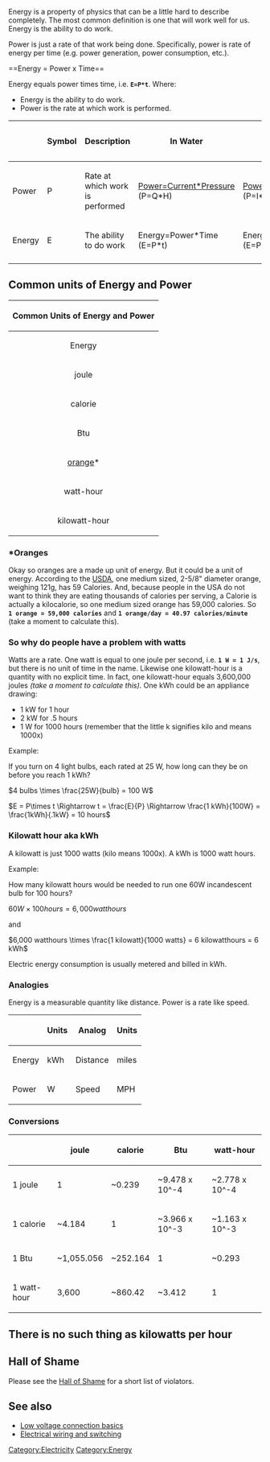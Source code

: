 {{Tocright}}
Energy is a property of physics that can be a little hard to describe completely. The most common definition is one that will work well for us. Energy is the ability to do work. 

Power is just a rate of that work being done. Specifically, power is rate of energy per time (e.g. power generation, power consumption, etc.). 

==Energy = Power x Time==

Energy equals power times time, i.e. <tt>'''E=P*t'''</tt>.
Where:
*Energy is the ability to do work.
*Power is the rate at which work is performed.

{| border=1 cellspacing=0 cellpadding=5 |
!
!Symbol
!Description
!In Water
!In Electricity
!Base Units
|----
!Power
|  P
|Rate at which work is performed
|[[:Category:Microhydro|Power=Current*Pressure]] (P=Q*H)
|[[Electricity basics|Power=Current*Voltage]] (P=I*V)
| kg•m²/s³
|----
!Energy
|  E
|The ability to do work
|Energy=Power*Time (E=P*t)
|Energy=Power*Time (E=P*t)
| kg•m²/s²
|----
|}

==Common units of Energy and Power==

<center>
{| border=1 cellspacing=0 cellpadding=5 
!colspan="2" align="center"| Common Units of Energy and Power 
|-
! Energy 
! Power 
|- 
| joule
| joule/sec  
|- 
| calorie
| calorie/min  
|- 
| Btu
| Btu/hour  
|- 
| [[#*Oranges|orange]]*
| orange/day  
|- 
| watt-hour
| watt  
|- 
| kilowatt-hour
| kilowatt  
|}
</center>


===*Oranges===
Okay so oranges are a made up unit of energy.  But it could be a unit of energy.  According to the [http://www.nal.usda.gov/fnic/foodcomp/cgi-bin/list_nut_edit.pl USDA], one medium sized, 2-5/8" diameter orange, weighing 121g, has 59 Calories.  And, because people in the USA do not want to think they are eating thousands of calories per serving, a Calorie is actually a kilocalorie, so one medium sized orange has 59,000 calories.  So <tt>'''1 orange = 59,000 calories'''</tt> and <tt>'''1 orange/day = 40.97 calories/minute'''</tt> (take a moment to calculate this).

===So why do people have a problem with watts===
Watts are a rate.  One watt is equal to one joule per second, i.e. <tt>'''1 W = 1 J/s'''</tt>, but there is no unit of time in the name.  Likewise one kilowatt-hour is a quantity with no explicit time.  In fact, one kilowatt-hour equals 3,600,000 joules ''(take a moment to calculate this)''. One kWh could be an appliance drawing:
*1 kW for 1 hour
*2 kW for .5 hours
*1 W for 1000 hours (remember that the little k signifies kilo and means 1000x)

Example:

If you turn on 4 light bulbs, each rated at 25 W, how long can they be on before you reach 1 kWh?

<math>4 bulbs \times \frac{25W}{bulb} = 100 W </math>

<math>E = P\times t  \Rightarrow  t = \frac{E}{P}  \Rightarrow  \frac{1 kWh}{100W} = \frac{1kWh}{.1kW} = 10 hours </math>

===Kilowatt hour aka kWh===
A kilowatt is just 1000 watts (kilo means 1000x).  A kWh is 1000 watt hours.

Example:

How many kilowatt hours would be needed to run one 60W incandescent bulb for 100 hours?

<math> 60 W \times 100 hours = 6,000 watt hours </math>

and 

<math> 6,000 watthours \times \frac{1 kilowatt}{1000 watts} = 6 kilowatthours = 6 kWh </math> 

Electric energy consumption is usually metered and billed in kWh.

===Analogies===
Energy is a measurable quantity like distance.  Power is a rate like speed.
<center>
{| border=1 cellspacing=0 cellpadding=5 
!  
! Units
! Analog
! Units 
|- 
! Energy
| kWh
| Distance
| miles  
|- 
! Power
| W  
| Speed
| MPH
|}
</center>

===Conversions===
<center>
{| border=1 cellspacing=0 cellpadding=5
!
!joule
!calorie
!Btu
!watt-hour
|----
! 1 joule
| 1
| ~0.239 
| ~9.478 x 10^-4
| ~2.778 x 10^-4
|- 
! 1 calorie
| ~4.184
| 1
| ~3.966 x 10^-3 
| ~1.163 x 10^-3
|- 
! 1 Btu
| ~1,055.056
| ~252.164
| 1
| ~0.293
|- 
! 1 watt-hour
| 3,600
| ~860.42
| ~3.412
| 1
|}
</center>

==There is no such thing as kilowatts per hour==
==Hall of Shame==
Please see the [[Power and energy hall of shame|Hall of Shame]] for a short list of violators.
 

== See also==
*[[Low voltage connection basics]]
*[[Electrical wiring and switching]]


[[Category:Electricity]] 
[[Category:Energy]]